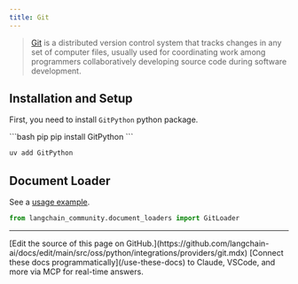 ```yaml
---
title: Git
---
```


>[Git](https://en.wikipedia.org/wiki/Git) is a distributed version control system that tracks changes in any set of computer files, usually used for coordinating work among programmers collaboratively developing source code during software development.

## Installation and Setup

First, you need to install `GitPython` python package.

<CodeGroup>
```bash pip
pip install GitPython
```

```bash uv
uv add GitPython
```
</CodeGroup>

## Document Loader

See a [usage example](/oss/python/integrations/document_loaders/git).

```python
from langchain_community.document_loaders import GitLoader
```

---

<Callout icon="pen-to-square" iconType="regular">
    [Edit the source of this page on GitHub.](https://github.com/langchain-ai/docs/edit/main/src/oss/python/integrations/providers/git.mdx)
</Callout>
<Tip icon="terminal" iconType="regular">
    [Connect these docs programmatically](/use-these-docs) to Claude, VSCode, and more via MCP for    real-time answers.
</Tip>
